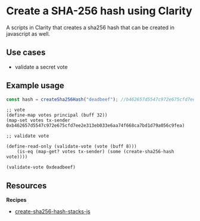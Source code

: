 # Create a SHA-256 hash using Clarity

A scripts in Clarity that creates a sha256 hash
that can be created in javascript as well.

## Use cases

- validate a secret vote

## Example usage

```typescript
const hash = createSha256Hash("deadbeef"); //b462657d5547c972e675cfd7ee2e313eb033e6aa74f668ca7bd1d79a056c9fea
```

```Clarity
;; vote
(define-map votes principal (buff 32))
(map-set votes tx-sender 0xb462657d5547c972e675cfd7ee2e313eb033e6aa74f668ca7bd1d79a056c9fea)

;; validate vote

(define-read-only (validate-vote (vote (buff 8)))
    (is-eq (map-get? votes tx-sender) (some (create-sha256-hash vote))))

(validate-vote 0xdeadbeef)
```

## Resources

**Recipes**

- [create-sha256-hash-stacks-js](/cookbook/create-sha256-hash-stacks-js)
